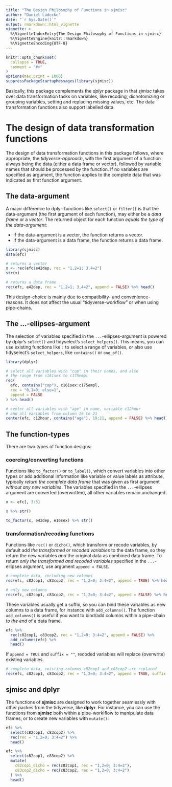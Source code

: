 ```yaml
---
title: "The Design Philosophy of Functions in sjmisc"
author: "Daniel Lüdecke"
date: "`r Sys.Date()`"
output: rmarkdown::html_vignette
vignette: >
  %\VignetteIndexEntry{The Design Philosophy of Functions in sjmisc}
  %\VignetteEngine{knitr::rmarkdown}
  %\VignetteEncoding{UTF-8}
---
```


```r
knitr::opts_chunk$set(
  collapse = TRUE, 
  comment = "#>"
)
options(max.print = 1000)
suppressPackageStartupMessages(library(sjmisc))
```

Basically, this package complements the _dplyr_ package in that _sjmisc_ takes over data transformation tasks on variables, like recoding, dichotomizing or grouping variables, setting and replacing missing values, etc. The data transformation functions also support labelled data.

# The design of data transformation functions

The design of data transformation functions in this package follows, where appropriate, the _tidyverse-approach_, with the first argument of a function always being the data (either a data frame or vector), followed by variable names that should be processed by the function. If no variables are specified as argument, the function applies to the complete data that was indicated as first function argument.

## The data-argument

A major difference to dplyr-functions like `select()` or `filter()` is that the data-argument (the first argument of each function), may either be a _data frame_ or a _vector_. The returned object for each function _equals the type of the data-argument_:

  * If the data-argument is a vector, the function returns a vector.
  * If the data-argument is a data frame, the function returns a data frame.

```r
library(sjmisc)
data(efc)

# returns a vector
x <- rec(efc$e42dep, rec = "1,2=1; 3,4=2")
str(x)

# returns a data frame
rec(efc, e42dep, rec = "1,2=1; 3,4=2", append = FALSE) %>% head()
```

This design-choice is mainly due to compatibility- and convenience-reasons. It does not affect the usual "tidyverse-workflow" or when using pipe-chains.

## The ...-ellipses-argument

The selection of variables specified in the `...`-ellipses-argument is powered by dplyr's `select()` and tidyselect's `select_helpers()`. This means, you can use existing functions like `:` to select a range of variables, or also use tidyselect's `select_helpers`, like `contains()` or `one_of()`.

```r
library(dplyr)
```
```r
# select all variables with "cop" in their names, and also
# the range from c161sex to c175empl
rec(
  efc, contains("cop"), c161sex:c175empl, 
  rec = "0,1=0; else=1", 
  append = FALSE
) %>% head()

# center all variables with "age" in name, variable c12hour
# and all variables from column 19 to 21
center(efc, c12hour, contains("age"), 19:21, append = FALSE) %>% head()
```

## The function-types

There are two types of function designs:

### coercing/converting functions

Functions like `to_factor()` or `to_label()`, which convert variables into other types or add additional information like variable or value labels as attribute, typically _return the complete data frame_ that was given as first argument _without any new variables_. The variables specified in the `...`-ellipses argument are converted (overwritten), all other variables remain unchanged.

```r
x <- efc[, 3:5]

x %>% str()

to_factor(x, e42dep, e16sex) %>% str()
```

### transformation/recoding functions

Functions like `rec()` or `dicho()`, which transform or recode variables, by default add _the transformed or recoded variables_ to the data frame, so they return the new variables _and_ the original data as combined data frame. To return _only the transformed and recoded variables_ specified in the `...`-ellipses argument, use argument `append = FALSE`.

```r
# complete data, including new columns
rec(efc, c82cop1, c83cop2, rec = "1,2=0; 3:4=2", append = TRUE) %>% head()

# only new columns
rec(efc, c82cop1, c83cop2, rec = "1,2=0; 3:4=2", append = FALSE) %>% head()
```

These variables usually get a suffix, so you can bind these variables as new columns to a data frame, for instance with `add_columns()`. The function `add_columns()` is useful if you want to bind/add columns within a pipe-chain _to the end_ of a data frame.

```r
efc %>% 
  rec(c82cop1, c83cop2, rec = "1,2=0; 3:4=2", append = FALSE) %>% 
  add_columns(efc) %>% 
  head()
```

If `append = TRUE` and `suffix = ""`, recoded variables will replace (overwrite) existing variables.

```r
# complete data, existing columns c82cop1 and c83cop2 are replaced
rec(efc, c82cop1, c83cop2, rec = "1,2=0; 3:4=2", append = TRUE, suffix = "") %>% head()
```

## sjmisc and dplyr

The functions of **sjmisc** are designed to work together seamlessly with other packes from the tidyverse, like **dplyr**. For instance, you can use the functions from **sjmisc** both within a pipe-worklflow to manipulate data frames, or to create new variables with `mutate()`:

```r
efc %>% 
  select(c82cop1, c83cop2) %>% 
  rec(rec = "1,2=0; 3:4=2") %>% 
  head()

efc %>% 
  select(c82cop1, c83cop2) %>% 
  mutate(
    c82cop1_dicho = rec(c82cop1, rec = "1,2=0; 3:4=2"),
    c83cop2_dicho = rec(c83cop2, rec = "1,2=0; 3:4=2")
  ) %>% 
  head()
```
